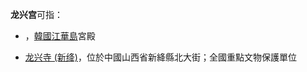 '''龙兴宫'''可指：
*{{link-ko|龍興宮|용흥궁}}，[[韓國|韓國]][[江華島|江華島]]宮殿
*[[龙兴寺_(新绛)|龙兴寺 (新绛)]]，位於中國山西省新絳縣北大街；全國重點文物保護單位
{{disamb|cat=三字建築物消歧義}}